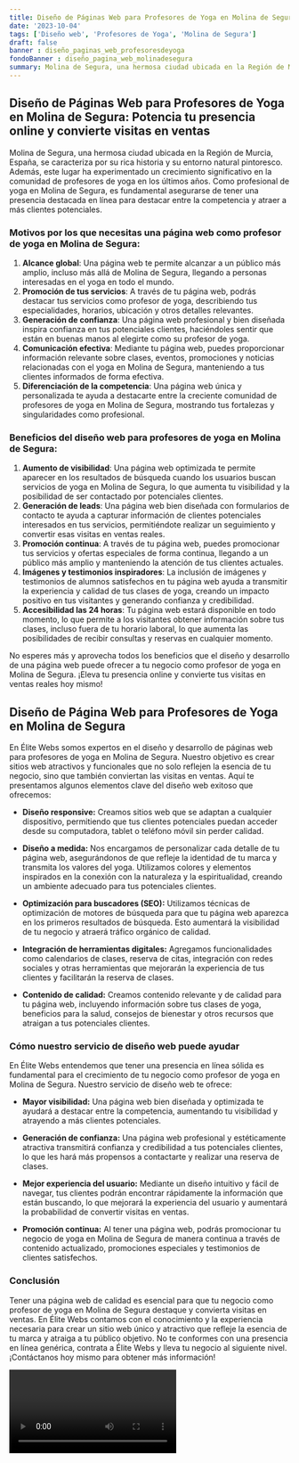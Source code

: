 ```yaml
---
title: Diseño de Páginas Web para Profesores de Yoga en Molina de Segura
date: '2023-10-04'
tags: ['Diseño web', 'Profesores de Yoga', 'Molina de Segura']
draft: false
banner : diseño_paginas_web_profesoresdeyoga
fondoBanner : diseño_pagina_web_molinadesegura
summary: Molina de Segura, una hermosa ciudad ubicada en la Región de Murcia, España, se caracteriza por su rica historia y su entorno natural pintoresco. Además, este lugar ha experimentado un crecimiento significativo en la comunidad de profesores de yoga en los últimos años. Como profesional de yoga en Molina de Segura, es fundamental asegurarse de tener una presencia destacada en línea para destacar entre la competencia y atraer a más clientes potenciales.
---
```


## Diseño de Páginas Web para Profesores de Yoga en Molina de Segura: Potencia tu presencia online y convierte visitas en ventas

Molina de Segura, una hermosa ciudad ubicada en la Región de Murcia, España, se caracteriza por su rica historia y su entorno natural pintoresco. Además, este lugar ha experimentado un crecimiento significativo en la comunidad de profesores de yoga en los últimos años. Como profesional de yoga en Molina de Segura, es fundamental asegurarse de tener una presencia destacada en línea para destacar entre la competencia y atraer a más clientes potenciales.

### Motivos por los que necesitas una página web como profesor de yoga en Molina de Segura:

1. **Alcance global**: Una página web te permite alcanzar a un público más amplio, incluso más allá de Molina de Segura, llegando a personas interesadas en el yoga en todo el mundo.
2. **Promoción de tus servicios**: A través de tu página web, podrás destacar tus servicios como profesor de yoga, describiendo tus especialidades, horarios, ubicación y otros detalles relevantes.
3. **Generación de confianza**: Una página web profesional y bien diseñada inspira confianza en tus potenciales clientes, haciéndoles sentir que están en buenas manos al elegirte como su profesor de yoga.
4. **Comunicación efectiva**: Mediante tu página web, puedes proporcionar información relevante sobre clases, eventos, promociones y noticias relacionadas con el yoga en Molina de Segura, manteniendo a tus clientes informados de forma efectiva.
5. **Diferenciación de la competencia**: Una página web única y personalizada te ayuda a destacarte entre la creciente comunidad de profesores de yoga en Molina de Segura, mostrando tus fortalezas y singularidades como profesional.

### Beneficios del diseño web para profesores de yoga en Molina de Segura:

1. **Aumento de visibilidad**: Una página web optimizada te permite aparecer en los resultados de búsqueda cuando los usuarios buscan servicios de yoga en Molina de Segura, lo que aumenta tu visibilidad y la posibilidad de ser contactado por potenciales clientes.
2. **Generación de leads**: Una página web bien diseñada con formularios de contacto te ayuda a capturar información de clientes potenciales interesados en tus servicios, permitiéndote realizar un seguimiento y convertir esas visitas en ventas reales.
3. **Promoción continua**: A través de tu página web, puedes promocionar tus servicios y ofertas especiales de forma continua, llegando a un público más amplio y manteniendo la atención de tus clientes actuales.
4. **Imágenes y testimonios inspiradores**: La inclusión de imágenes y testimonios de alumnos satisfechos en tu página web ayuda a transmitir la experiencia y calidad de tus clases de yoga, creando un impacto positivo en tus visitantes y generando confianza y credibilidad.
5. **Accesibilidad las 24 horas**: Tu página web estará disponible en todo momento, lo que permite a los visitantes obtener información sobre tus clases, incluso fuera de tu horario laboral, lo que aumenta las posibilidades de recibir consultas y reservas en cualquier momento.

No esperes más y aprovecha todos los beneficios que el diseño y desarrollo de una página web puede ofrecer a tu negocio como profesor de yoga en Molina de Segura. ¡Eleva tu presencia online y convierte tus visitas en ventas reales hoy mismo!

<GifSeo />

<Cta />

## Diseño de Página Web para Profesores de Yoga en Molina de Segura

En Élite Webs somos expertos en el diseño y desarrollo de páginas web para profesores de yoga en Molina de Segura. Nuestro objetivo es crear sitios web atractivos y funcionales que no solo reflejen la esencia de tu negocio, sino que también conviertan las visitas en ventas. Aquí te presentamos algunos elementos clave del diseño web exitoso que ofrecemos:

- **Diseño responsive:** Creamos sitios web que se adaptan a cualquier dispositivo, permitiendo que tus clientes potenciales puedan acceder desde su computadora, tablet o teléfono móvil sin perder calidad.

- **Diseño a medida:** Nos encargamos de personalizar cada detalle de tu página web, asegurándonos de que refleje la identidad de tu marca y transmita los valores del yoga. Utilizamos colores y elementos inspirados en la conexión con la naturaleza y la espiritualidad, creando un ambiente adecuado para tus potenciales clientes.

- **Optimización para buscadores (SEO):** Utilizamos técnicas de optimización de motores de búsqueda para que tu página web aparezca en los primeros resultados de búsqueda. Esto aumentará la visibilidad de tu negocio y atraerá tráfico orgánico de calidad.

- **Integración de herramientas digitales:** Agregamos funcionalidades como calendarios de clases, reserva de citas, integración con redes sociales y otras herramientas que mejorarán la experiencia de tus clientes y facilitarán la reserva de clases.

- **Contenido de calidad:** Creamos contenido relevante y de calidad para tu página web, incluyendo información sobre tus clases de yoga, beneficios para la salud, consejos de bienestar y otros recursos que atraigan a tus potenciales clientes.

### Cómo nuestro servicio de diseño web puede ayudar

En Élite Webs entendemos que tener una presencia en línea sólida es fundamental para el crecimiento de tu negocio como profesor de yoga en Molina de Segura. Nuestro servicio de diseño web te ofrece:

- **Mayor visibilidad:** Una página web bien diseñada y optimizada te ayudará a destacar entre la competencia, aumentando tu visibilidad y atrayendo a más clientes potenciales.

- **Generación de confianza:** Una página web profesional y estéticamente atractiva transmitirá confianza y credibilidad a tus potenciales clientes, lo que les hará más propensos a contactarte y realizar una reserva de clases.

- **Mejor experiencia del usuario:** Mediante un diseño intuitivo y fácil de navegar, tus clientes podrán encontrar rápidamente la información que están buscando, lo que mejorará la experiencia del usuario y aumentará la probabilidad de convertir visitas en ventas.

- **Promoción continua:** Al tener una página web, podrás promocionar tu negocio de yoga en Molina de Segura de manera continua a través de contenido actualizado, promociones especiales y testimonios de clientes satisfechos.

### Conclusión

Tener una página web de calidad es esencial para que tu negocio como profesor de yoga en Molina de Segura destaque y convierta visitas en ventas. En Élite Webs contamos con el conocimiento y la experiencia necesaria para crear un sitio web único y atractivo que refleje la esencia de tu marca y atraiga a tu público objetivo. No te conformes con una presencia en línea genérica, contrata a Élite Webs y lleva tu negocio al siguiente nivel. ¡Contáctanos hoy mismo para obtener más información!

<Video />

<CtaBot job='Profesores de Yoga' city='Molina de Segura'/>

<Gmaps query='Molina de Segura+españa+maps' />